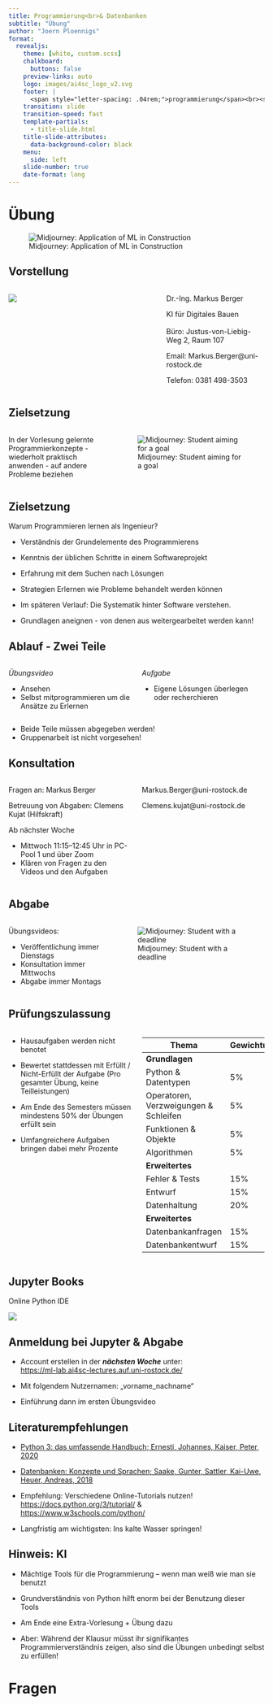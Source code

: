 ```yaml
---
title: Programmierung<br>& Datenbanken
subtitle: "Übung"
author: "Joern Ploennigs"
format:
  revealjs:
    theme: [white, custom.scss]
    chalkboard: 
      buttons: false
    preview-links: auto
    logo: images/ai4sc_logo_v2.svg
    footer: |
      <span style="letter-spacing: .04rem;">programmierung</span><br><span style="letter-spacing: .0rem;">und datenbanken</span>
    transition: slide
    transition-speed: fast
    template-partials:
      - title-slide.html
    title-slide-attributes:
      data-background-color: black
    menu:
      side: left
    slide-number: true
    date-format: long
---
```




# Übung {background="#333"}
<div class="midjourneyXX_frame">
![Midjourney: Application of ML in Construction](images/ueberblick/mj_application_of_machine_learning_in_construction.png){class="midjourneyXX"}
</div>


## Vorstellung 

:::: {.columns}
::: {.column width="60%"}
![](images/01f_Uebung_Intro/Markus_Berger.jpg)
:::
::: {.column width="40%"}
Dr.-Ing. Markus Berger

KI für Digitales Bauen
<br>
<br>
Büro: Justus-von-Liebig-Weg 2, Raum 107

Email: Markus.Berger@uni-rostock.de

Telefon: 0381 498-3503
:::
::::


## Zielsetzung

:::: {.columns}
::: {.column width="40%"}
In der Vorlesung gelernte Programmierkonzepte
- wiederholt praktisch anwenden
- auf andere Probleme beziehen
:::
::: {.column width="60%"}
<div class="midjourneyXX_frame">
![Midjourney: Student aiming for a goal](images/01f_Uebung_Intro/mj_student.png){class="midjourneyXX"}
</div>
:::
::::



## Zielsetzung

Warum Programmieren lernen als Ingenieur?

- Verständnis der Grundelemente des Programmierens
- Kenntnis der üblichen Schritte in einem Softwareprojekt
- Erfahrung mit dem Suchen nach Lösungen
- Strategien Erlernen wie Probleme behandelt werden können

- Im späteren Verlauf: Die Systematik hinter Software verstehen.

- Grundlagen aneignen - von denen aus weitergearbeitet werden kann!

## Ablauf - Zwei Teile

:::: {.columns}
::: {.column width="50%"}
*Übungsvideo*

- Ansehen
- Selbst mitprogrammieren um die Ansätze zu Erlernen
:::
::: {.column width="50%"}
*Aufgabe*

- Eigene Lösungen überlegen oder recherchieren
:::
::::

- Beide Teile müssen abgegeben werden!
- Gruppenarbeit ist nicht vorgesehen!

## Konsultation

:::: {.columns}
::: {.column width="50%"}
Fragen an: Markus Berger 

Betreuung von Abgaben: Clemens Kujat (Hilfskraft)

Ab nächster Woche

- Mittwoch 11:15–12:45 Uhr in PC-Pool 1 und über Zoom
- Klären von Fragen zu den Videos und den Aufgaben


:::
::: {.column width="50%"}

Markus.Berger@uni-rostock.de

Clemens.kujat@uni-rostock.de
:::
::::



## Abgabe
:::: {.columns}
::: {.column width="40%"}
Übungsvideos:

- Veröffentlichung immer Dienstags
- Konsultation immer Mittwochs
- Abgabe immer Montags
:::
::: {.column width="60%"}
<div class="midjourneyXX_frame">
![Midjourney: Student with a deadline](images/01f_Uebung_Intro/mj_student2.png){class="midjourneyXX"}
</div>
:::
::::


## Prüfungszulassung
:::: {.columns}
::: {.column width="50%"}
- Hausaufgaben werden nicht benotet
- Bewertet stattdessen mit Erfüllt / Nicht-Erfüllt der Aufgabe (Pro gesamter Übung, keine Teilleistungen)

- Am Ende des Semesters müssen mindestens 50% der Übungen erfüllt sein
- Umfangreichere Aufgaben bringen dabei mehr Prozente
:::
::: {.column width="50%"}
| Thema                                   | Gewichtung |
|----------------------------------------|------------|
| **Grundlagen**   |         |
| Python & Datentypen                    | 5%         |
| Operatoren, Verzweigungen & Schleifen | 5%         |
| Funktionen & Objekte                  | 5%         |
| Algorithmen                            | 5%         |
| **Erweitertes**   |         |
| Fehler & Tests | 15%        |
| Entwurf        | 15%        |
| Datenhaltung   | 20%        |
| **Erweitertes**   |         |
| Datenbankanfragen | 15%        |
| Datenbankentwurf  | 15%        |

:::
::::



## Jupyter Books

Online Python IDE

![](images/01f_Uebung_Intro/jupyterlab-markdown.png)



## Anmeldung bei Jupyter & Abgabe

- Account erstellen in der ***nächsten Woche*** unter: <br>[https://ml-lab.ai4sc-lectures.auf.uni-rostock.de/](https://ml-lab.ai4sc-lectures.auf.uni-rostock.de/)

- Mit folgendem Nutzernamen: „vorname_nachname“

- Einführung dann im ersten Übungsvideo



## Literaturempfehlungen

- [Python 3: das umfassende Handbuch; Ernesti, Johannes, Kaiser, Peter, 2020](https://find.ub.uni-rostock.de/id%7Bcolon%7D169925365X)
- [Datenbanken: Konzepte und Sprachen; Saake, Gunter, Sattler, Kai-Uwe, Heuer, Andreas, 2018](https://find.ub.uni-rostock.de/id%7Bcolon%7D1632747588)

- Empfehlung: Verschiedene Online-Tutorials nutzen!
[https://docs.python.org/3/tutorial/](https://docs.python.org/3/tutorial/) & [https://www.w3schools.com/python/](https://www.w3schools.com/python/) 

- Langfristig am wichtigsten: Ins kalte Wasser springen!


## Hinweis: KI

- Mächtige Tools für die Programmierung – wenn man weiß wie man sie benutzt

- Grundverständnis von Python hilft enorm bei der Benutzung dieser Tools
- Am Ende eine Extra-Vorlesung + Übung dazu

- Aber: Während der Klausur müsst ihr signifikantes Programmierverständnis zeigen, also sind die Übungen unbedingt selbst zu erfüllen!



# Fragen {background="#000" background-video="images/mj_questions.mp4" background-video-loop="true" background-video-muted="true"} 
